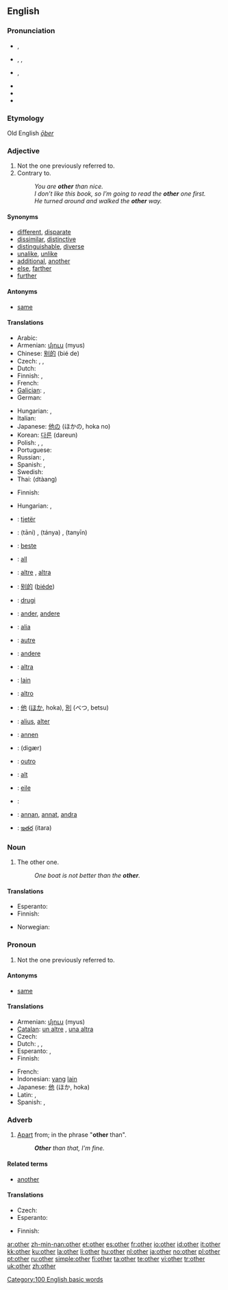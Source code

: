 {{wikipedia|Other (disambiguation)}}
==English==

{{rank|our|than|some|66|other|very|upon|man}}

===Pronunciation===
* {{a|UK}} {{IPA|/ˈʌðə(ɹ)/}}, {{SAMPA|/"VD@(r\)/}}
* {{a|US}} {{enPR|ŭTH'ər}}, {{IPA|/ˈʌðɚ/}}, {{SAMPA|/"VD@`/}}
* {{a|AusEn}} {{IPA|/ˈaðə/}}, {{SAMPA|/"aD@/}}
* {{audio|en-us-other.ogg|Audio (US)}}
* {{hyphenation|oth|er}}
* {{rhymes|ʌðə(r)}}

===Etymology===
Old English ''[[ōþer]]''

===Adjective===
{{en-adj|-}}

# Not the one previously referred to.
# Contrary to.
#: ''You are '''other''' than nice.''
#: ''I don’t like this book, so I’m going to read the '''other''' one first.''
#: ''He turned around and walked the '''other''' way.''

====Synonyms====
* [[different]], [[disparate]]
* [[dissimilar]], [[distinctive]]
* [[distinguishable]], [[diverse]]
* [[unalike]], [[unlike]]
* [[additional]], [[another]]
* [[else]], [[farther]]
* [[further]]

====Antonyms====
* [[same]]

====Translations====
{{trans-top|not the one}}
* Arabic: {{Arab|[[اخرين]]}} {{IPAchar|(’axarīn)}}
* Armenian: [[մյուս]] (myus)
* Chinese: [[别的]] (bié de)
* Czech: {{t+|cs|druhý|m}}, {{t+|cs|jiný|m}}, {{t+|cs|ostatní|pl}}
* Dutch: {{t+|nl|ander}}
* Finnish: {{t+|fi|toinen}}, {{t+|fi|muu}}
* French: {{t+|fr|autre}}
* [[Galician]]: {{t+|gl|outro|xs=Galician}} {{m}}, {{t-|gl|outra|xs=Galician}} {{f}}
* German: {{t+|de|andere}}
{{trans-mid}}
* Hungarian: {{t+|hu|másik}}, {{t+|hu|más}}
* Italian: {{t+|it|altro}}
* Japanese: [[他の]] (ほかの, hoka no)
* Korean: [[다른]] (dareun)
* Polish: {{t+|pl|inny|m}}, {{t+|pl|inna|f}}, {{t+|pl|inne|n}}
* Portuguese: {{t+|pt|outro}}
* Russian: {{t+|ru|другой|tr=drugój|sc=Cyrl}}, {{t+|ru|иной|tr=inój|sc=Cyrl}}
* Spanish: {{t+|es|otro|m}}, {{t-|es|otra|f}}
* Swedish: {{t+|sv|annan}}
* Thai: {{Thai|[[ต่าง]]}} (dtàang)
{{trans-bottom}}

{{trans-top|contrary to}}
* Finnish: {{t+|fi|muu}}
{{trans-mid}}
* Hungarian: {{t|hu|másmilyen}}, {{t+|hu|más}}
{{trans-bottom}}

{{checktrans-top}}
<!--added {{ttbc}}s here.-->
* {{ttbc|Albanian}}: [[tjetër]]
* {{ttbc|Arabic, Egyptian}}: {{Arab|[[تانى]]}} (tāni) {{m}}, {{Arab|[[تانية]]}} (tánya) {{f}}, {{Arab|[[تانيين]]}} (tanyīn) {{p}}
* {{ttbc|Basque}}: [[beste]]
* {{ttbc|Breton}}: [[all]]
* {{ttbc|Catalan}}: [[altre]] {{m}}, [[altra]] {{f}}
* {{ttbc|Chinese}}: [[别的]] ([[biéde]])
* {{ttbc|Croatian}}: [[drugi]]
* {{ttbc|Dutch}}: [[ander]], [[andere]]
* {{ttbc|Esperanto}}: [[alia]]
* {{ttbc|French}}: [[autre]]
* {{ttbc|German}}: [[andere]]
{{trans-mid}}
* {{ttbc|Ido}}: [[altra]]
* {{ttbc|Indonesian}}: [[lain]]
* {{ttbc|Italian}}: [[altro]]
* {{ttbc|Japanese}}: [[他]] ([[ほか]], hoka), [[別]] (べつ, betsu)
* {{ttbc|Latin}}: [[alius]], [[alter]]
* {{ttbc|Norwegian}}: [[annen]]
* {{ttbc|Persian}}: {{fa-Arab|[[دیگر|دیگَر]]}} (digær)
* {{ttbc|Portuguese}}: [[outro]]
* {{ttbc|Romanian}}: [[alt]]
* {{ttbc|Scottish Gaelic}}: [[eile]]
* {{ttbc|Sindhi}}: {{SDchar|[[ٻيو]]}}
* {{ttbc|Swedish}}: [[annan]], [[annat]], [[andra]]
* {{ttbc|Telugu}}: [[ఇతర]] (itara)
{{trans-bottom}}

===Noun===
{{en-noun}}

# The other one.
#: ''One boat is not better than the '''other'''.''

====Translations====
{{trans-top|the other one}}
* Esperanto: {{t-|eo|alia|xs=Esperanto}}
* Finnish: {{t+|fi|toinen}}
{{trans-mid}}
* Norwegian: {{t+|no|andre}}
{{trans-bottom}}

===Pronoun===
{{en-pron}}

# Not the one previously referred to.

====Antonyms====
* [[same]]

====Translations====
{{trans-top|not the one referred to}}
* Armenian: [[մյուս]] (myus)
* [[Catalan]]: [[un altre]] {{m}}, [[una altra]] {{f}}
* Czech: {{t+|cs|druhý}}
* Dutch: {{t+|nl|ander}}, {{t+|nl|andere}}, {{t-|nl|anderen}}
* Esperanto: {{t-|eo|alia|xs=Esperanto}}, {{t-|eo|alio|xs=Esperanto}}
* Finnish: {{t+|fi|toinen}}
{{trans-mid}}
* French: {{t+|fr|autre}}
* Indonesian: [[yang]] [[lain]]
* Japanese: [[他]] (ほか, hoka)
* Latin: {{t+|la|alter}}, {{t+|la|alius}}
* Spanish: {{t+|es|otro|m}}, {{t-|es|otra|f}}
{{trans-bottom}}

===Adverb===
{{en-adv|-}}

# [[Apart]] from; in the phrase "'''other''' than".
#: '''''Other''' than that, I'm fine.''

====Related terms====
* [[another]]

====Translations====
{{trans-top|apart from}}
* Czech: {{t+|cs|jinak}}
* Esperanto: {{t+|eo|krom|xs=Esperanto}}
{{trans-mid}}
* Finnish: {{t-|fi|lukuun ottamatta}}
{{trans-bottom}}

[[Category:100 English basic words]]

[[ar:other]]
[[zh-min-nan:other]]
[[et:other]]
[[es:other]]
[[fr:other]]
[[io:other]]
[[id:other]]
[[it:other]]
[[kk:other]]
[[ku:other]]
[[la:other]]
[[li:other]]
[[hu:other]]
[[nl:other]]
[[ja:other]]
[[no:other]]
[[pl:other]]
[[pt:other]]
[[ru:other]]
[[simple:other]]
[[fi:other]]
[[ta:other]]
[[te:other]]
[[vi:other]]
[[tr:other]]
[[uk:other]]
[[zh:other]]
